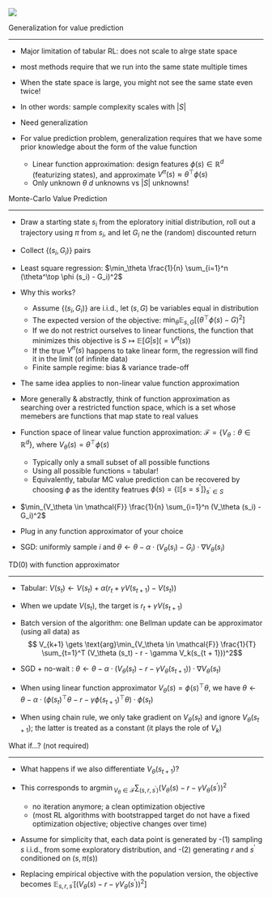 ![](../images/funApp.png){.lightbox}

<!--  Debugging only. Scrolls all the way to the bottom  Comment out when done.-->
<script>
document.addEventListener("DOMContentLoaded", function() {
  window.scrollTo(0, document.body.scrollHeight);
});
</script>

<!-- -----------------------------END-------------------------------- -->

Generalization for value prediction
<hr>

- Major limitation of tabular RL: does not scale to alrge state space 

- most methods require that we run into the same state multiple times

- When the state space is large, you might not see the same state even twice!

- In other words: sample complexity scales with $|S|$

- Need generalization

- For value prediction problem, generalization requires that we have some prior knowledge about the form of the value function 
    - Linear function approximation: design features $\phi (s) \in \mathbb{R}^d$
    (featurizing states), and approximate $V^\pi (s) \approx \theta^\top \phi(s)$
    - Only unknown $\theta \: d$ unknowns vs $|S|$ unknowns!

Monte-Carlo Value Prediction 
<hr>

- Draw a starting state $s_i$ from the eploratory initial distribution, roll out a trajectory 
using $\pi$ from $s_i$, and let $G_i$ ne the (random) discounted return

- Collect $\{(s_i, G_i)\}$ pairs
 
- Least square regression: $\min_\theta \frac{1}{n} \sum_{i=1}^n (\theta^\top \phi (s_i) - G_i)^2$

- Why this works? 
    - Assume $\{(s_i, G_i)\}$ are i.i.d., let $(s, G)$ be variables equal in distribution 
    - The expected version of the objective: $\min_\theta \mathbb{E}_{s, G} \left[(\theta^\top \phi(s) - G)^2\right]$
    - If we do not restrict ourselves to linear functions, the function that minimizes this objective is $S \mapsto \mathbb{E} \left[G | s\right]  (= V^\pi (s))$
    - If the true $V^\pi(s)$ happens to take linear form, the regression will find it in the limit (of infinite data)
    - Finite sample regime: bias & variance trade-off

- The same idea applies to non-linear value function approximation 

- More generally & abstractly, think of function approximation as searching over a restricted $\text{function space}$, which is a set whose memebers are functions that map state to real values

- Function space of linear value function approximation: 
$\mathcal{F} = \{V_\theta : \theta \in \mathbb{R}^d\}$, where $V_\theta (s) = \theta^\top \phi(s)$
    - Typically only a small subset of all possible functions 
    - Using all possible functions = tabular!
    - Equivalently, tabular MC value prediction can be recovered by choosing $\phi$ as the identity featrues $\phi (s) = \{\mathbb{I} [s = s^\prime]\}_{s^\prime \in S}$ 

- $\min_{V_\theta \in \mathcal{F}} \frac{1}{n} \sum_{i=1}^n (V_\theta (s_i) - G_i)^2$

- Plug in any function approximator of your choice 

- SGD: uniformly sample $i$ and $\theta \gets \theta - \alpha \cdot (V_\theta (s_i) - G_i) \cdot \nabla V_\theta (s_i)$

TD(0) with function approximator
<hr>

- Tabular: $V(s_t) \gets V(s_t) + \alpha (r_t + \gamma V(s_{t+1}) - V(s_t))$

- When we update $V(s_t)$, the target is $r_t + \gamma V(s_{t + 1})$

- Batch version of the algorithm: one Bellman update can be approximator (using all data) as
$$ V_{k+1} \gets \text{arg}\min_{V_\theta \in \mathcal{F}} \frac{1}{T} \sum_{t=1}^T (V_\theta (s_t) - r - \gamma V_k(s_{t + 1}))^2$$

- SGD + no-wait : $\theta \gets \theta - \alpha \cdot (V_\theta (s_t) - r - \gamma V_\theta (s_{t + 1})) \cdot \nabla V_\theta (s_t)$

- When using linear function approximator $V_\theta (s) = \phi(s)^\top \theta$, we have 
$\theta \gets \theta - \alpha \cdot (\phi(s_t)^\top \theta - r - \gamma \phi (s_{t+1})^\top \theta) \cdot \phi (s_t)$

- When using chain rule, we only take gradient on $V_\theta(s_t)$ and ignore $V_\theta (s_{t+1})$; the latter is treated as a constant (it plays the role of $V_k$)

What if...? (not required)
<hr>

- What happens if we also differentiate $V_\theta(s_{t+1})?$

- This corresponds to ${\text{arg}\min}_{V_\theta \in \mathcal{F}} \sum_{(s, r, s^\prime)} (V_\theta (s) - r - \gamma V_\theta (s^\prime))^2$
    - no iteration anymore; a clean optimization objective
    - (most RL algorithms with bootstrapped target do not have a fixed optimization objective; objective changes over time)

- Assume for simplicity that, each data point is generated by 
    -(1) sampling $s$ i.i.d., from some exploratory distribution, and 
    -(2) generating $r$ and $s^\prime$ conditioned on $(s, \pi(s))$

- Replacing empirical objective with the population version, the objective becomes $\mathbb{E}_{s, r, s^\prime} \left[(V_\theta (s) - r - \gamma V_\theta (s^\prime))^2\right]$